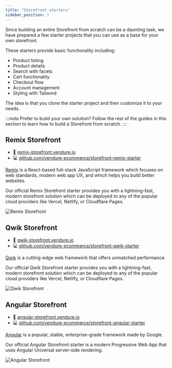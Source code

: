 ```yaml
---
title: "Storefront starters"
sidebar_position: 1
---
```


Since building an entire Storefront from scratch can be a daunting task, we have prepared a few starter projects that you can use as a base for your own storefront.

These starters provide basic functionality including:

- Product listing
- Product details
- Search with facets
- Cart functionality
- Checkout flow
- Account management
- Styling with Tailwind

The idea is that you clone the starter project and then customize it to your needs.

:::note
Prefer to build your own solution? Follow the rest of the guides in this section to learn how to build a Storefront from scratch.
:::

## Remix Storefront

- 🔗 [remix-storefront.vendure.io](https://remix-storefront.vendure.io/)
- 💻 [github.com/vendure-ecommerce/storefront-remix-starter](https://github.com/vendure-ecommerce/storefront-remix-starter)

[Remix](https://remix.run/) is a React-based full-stack JavaScript framework which focuses on web standards, modern web app UX, and which helps you build better websites.

Our official Remix Storefront starter provides you with a lightning-fast, modern storefront solution which can be deployed to any of the popular cloud providers like Vercel, Netlify, or Cloudflare Pages.

![Remix Storefront](./remix-storefront.webp)

## Qwik Storefront

- 🔗 [qwik-storefront.vendure.io](https://qwik-storefront.vendure.io/)
- 💻 [github.com/vendure-ecommerce/storefront-qwik-starter](https://github.com/vendure-ecommerce/storefront-qwik-starter)

[Qwik](https://qwik.builder.io/) is a cutting-edge web framework that offers unmatched performance.

Our official Qwik Storefront starter provides you with a lightning-fast, modern storefront solution which can be deployed to any of the popular cloud providers like Vercel, Netlify, or Cloudflare Pages.

![Qwik Storefront](./qwik-storefront.webp)

## Angular Storefront

- 🔗 [angular-storefront.vendure.io](https://angular-storefront.vendure.io/)
- 💻 [github.com/vendure-ecommerce/storefront-angular-starter](https://github.com/vendure-ecommerce/storefront-angular-starter)

[Angular](https://angular.io/) is a popular, stable, enterprise-grade framework made by Google.

Our official Angular Storefront starter is a modern Progressive Web App that uses Angular Universal server-side rendering.

![Angular Storefront](./angular-storefront.webp)

